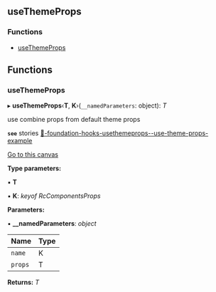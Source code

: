 <!-- This file generate automatically, should not modify that directly -->


<Meta title="API Reference/theme/useThemeProps" />

## useThemeProps

### Functions

- [useThemeProps](#usethemeprops)

## Functions

### useThemeProps

▸ **useThemeProps**‹**T**, **K**›(`__namedParameters`: object): _T_

use combine props from default theme props

**`see`** stories [🔧-foundation-hooks-usethemeprops--use-theme-props-example](https://ringcentral.github.io/juno/?path=/story/api-reference-hooks-usethemeprops--page)

[Go to this canvas](?path=/story/🔧-foundation-hooks-usethemeprops--use-theme-props-example)

<Canvas>
  <Story id="🔧-foundation-hooks-usethemeprops--use-theme-props-example" />
</Canvas>


**Type parameters:**

▪ **T**

▪ **K**: _keyof RcComponentsProps_

**Parameters:**

▪ **\_\_namedParameters**: _object_

| Name    | Type |
| ------- | ---- |
| `name`  | K    |
| `props` | T    |

**Returns:** _T_
